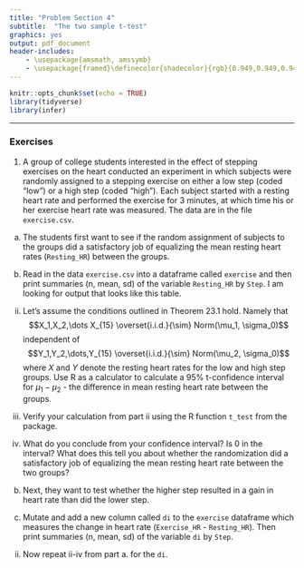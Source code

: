 ```yaml
---
title: "Problem Section 4"
subtitle:  "The two sample t-test"
graphics: yes
output: pdf_document
header-includes:
    - \usepackage{amsmath, amssymb}
    - \usepackage{framed}\definecolor{shadecolor}{rgb}{0.949,0.949,0.949}
---
```



```r
knitr::opts_chunk$set(echo = TRUE)
library(tidyverse)
library(infer)
```

\begin{shaded}

\textbf{Learning Outcomes}

The problems are designed to build conceptual understanding and problem-solving skills. The emphasis is on learning to find, evaluate and build confidence. The specific tasks include: 

   - Perform a two sample t-test for comparing means
   
   - Perform a one-sample t-test for paired differences
   
   - Analyze which test would be appropriate in a given situation
   
   - Back up and support work with relevant explanations


\end{shaded}

* * *

### Exercises 

1. A group of college students interested in the
effect of stepping exercises on the heart conducted an experiment in which subjects
were randomly assigned to a stepping exercise on either a low step (coded "low") or a high step (coded "high"). Each subject started with a resting heart rate and performed the exercise for 3 minutes, at which time his or her exercise heart rate was measured.
The data are in the file `exercise.csv`. 


a. The students first want to see if the random assignment of subjects
to the groups did a satisfactory job of equalizing the mean resting heart rates (`Resting_HR`) between the groups.  

i. Read in the data `exercise.csv` into a dataframe called `exercise` and then print summaries (n, mean, sd) of the variable `Resting_HR` by `Step`. I am looking for output that looks like this table. 

    \begin{tabular}{cccc}
    Step & n & sample\_mean & sample\_sd \\ 
    high & 15 & 82.8 & 8.32 \\
    low & 15 & 77.2 & 9.45
    \end{tabular}

ii. Let's assume the conditions outlined in Theorem 23.1 hold. Namely that
$$X_1,X_2,\dots X_{15} \overset{i.i.d.}{\sim} Norm(\mu_1, \sigma_0)$$
independent of
$$Y_1,Y_2,\dots,Y_{15} \overset{i.i.d.}{\sim} Norm(\mu_2, \sigma_0)$$
where $X$ and $Y$ denote the resting heart rates for the low and high step groups. Use R as a calculator to calculate a 95\% t-confidence interval for $\mu_1 - \mu_2$ - the difference in mean resting heart rate between the groups. 

iii. Verify your calculation from part ii using the R function `t_test` from the \textbf{infer} package.

iv. What do you conclude from your confidence interval? Is 0 in the interval? What does this tell you about whether the randomization did a satisfactory job of equalizing the mean resting heart rate between the two groups?

b. Next, they want to test whether the higher step resulted in a \emph{larger} gain in heart rate than did the lower step. 

i. Mutate and add a new column called `di` to the `exercise` dataframe which measures the change in heart rate (`Exercise_HR` - `Resting_HR`). Then print  summaries (n, mean, sd) of the variable `di` by `Step`. 


ii. Now repeat ii-iv from part a. for the `di`.
